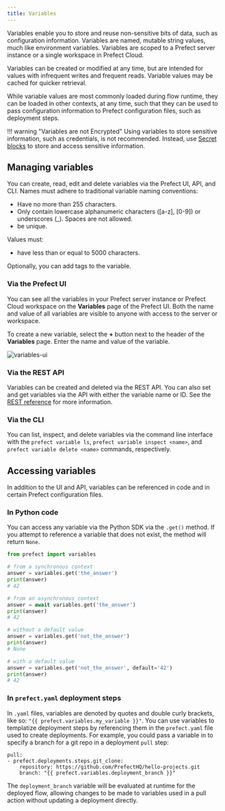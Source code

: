 ```yaml
---
title: Variables
---
```



Variables enable you to store and reuse non-sensitive bits of data, such as configuration information. Variables are named, mutable string values, much like environment variables. Variables are scoped to a Prefect server instance or a single workspace in Prefect Cloud.

Variables can be created or modified at any time, but are intended for values with infrequent writes and frequent reads. Variable values may be cached for quicker retrieval.

While variable values are most commonly loaded during flow runtime, they can be loaded in other contexts, at any time, such that they can be used to pass configuration information to Prefect configuration files, such as deployment steps.

!!! warning "Variables are not Encrypted"
    Using variables to store sensitive information, such as credentials, is not recommended. Instead, use [Secret blocks](https://docs.prefect.io/concepts/blocks/#prefect-built-in-blocks) to store and access sensitive information.

## Managing variables

You can create, read, edit and delete variables via the Prefect UI, API, and CLI. Names must adhere to traditional variable naming conventions:

- Have no more than 255 characters.
- Only contain lowercase alphanumeric characters ([a-z], [0-9]) or underscores (_). Spaces are not allowed.
- be unique.

Values must:

- have less than or equal to 5000 characters.

Optionally, you can add tags to the variable.

### Via the Prefect UI

You can see all the variables in your Prefect server instance or Prefect Cloud workspace on the **Variables** page of the Prefect UI. Both the name and value of all variables are visible to anyone with access to the server or workspace.

To create a new variable, select the **+** button next to the header of the **Variables** page. Enter the name and value of the variable.

![variables-ui](/2.15/2.15/img/ui/variables-ui.png)

### Via the REST API

Variables can be created and deleted via the REST API. You can also set and get variables via the API with either the variable name or ID. See the [REST reference](https://app.prefect.cloud/api/docs#tag/Variables) for more information.

### Via the CLI

You can list, inspect, and delete variables via the command line interface with the `prefect variable ls`, `prefect variable inspect <name>`, and `prefect variable delete <name>` commands, respectively.

## Accessing variables

In addition to the UI and API, variables can be referenced in code and in certain Prefect configuration files.

### In Python code

You can access any variable via the Python SDK via the `.get()` method. If you attempt to reference a variable that does not exist, the method will return `None`.

```python
from prefect import variables

# from a synchronous context
answer = variables.get('the_answer')
print(answer)
# 42

# from an asynchronous context
answer = await variables.get('the_answer')
print(answer)
# 42

# without a default value
answer = variables.get('not_the_answer')
print(answer)
# None

# with a default value
answer = variables.get('not_the_answer', default='42')
print(answer)
# 42
```

### In `prefect.yaml` deployment steps

In `.yaml` files, variables are denoted by quotes and double curly brackets, like so: `"{{ prefect.variables.my_variable }}"`. You can use variables to templatize deployment steps by referencing them in the `prefect.yaml` file used to create deployments. For example, you could pass a variable in to specify a branch for a git repo in a deployment `pull` step:

```
pull:
- prefect.deployments.steps.git_clone:
    repository: https://github.com/PrefectHQ/hello-projects.git
    branch: "{{ prefect.variables.deployment_branch }}"
```

The `deployment_branch` variable will be evaluated at runtime for the deployed flow, allowing changes to be made to variables used in a pull action without updating a deployment directly.
